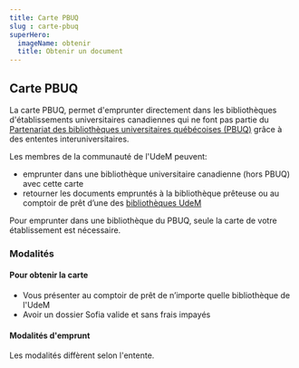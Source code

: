 ```yaml
---
title: Carte PBUQ
slug : carte-pbuq
superHero:
  imageName: obtenir
  title: Obtenir un document
---
```

## Carte PBUQ

La carte PBUQ, permet d'emprunter directement dans les bibliothèques d'établissements universitaires canadiennes qui ne font pas partie du [Partenariat des bibliothèques universitaires québécoises (PBUQ)](https://pbuq.ca/) grâce à des ententes interuniversitaires.

Les membres de la communauté de l'UdeM peuvent:

* emprunter dans une bibliothèque universitaire canadienne (hors PBUQ) avec cette carte
* retourner les documents empruntés à la bibliothèque prêteuse ou au comptoir de prêt d’une des [bibliothèques UdeM](https://bib.umontreal.ca/espaces/)

Pour emprunter dans une bibliothèque du PBUQ, seule la carte de votre établissement est nécessaire.

### Modalités
#### Pour obtenir la carte

* Vous présenter au comptoir de prêt de n’importe quelle bibliothèque de l'UdeM
* Avoir un dossier Sofia valide et sans frais impayés

#### Modalités d'emprunt

Les modalités diffèrent selon l'entente.
